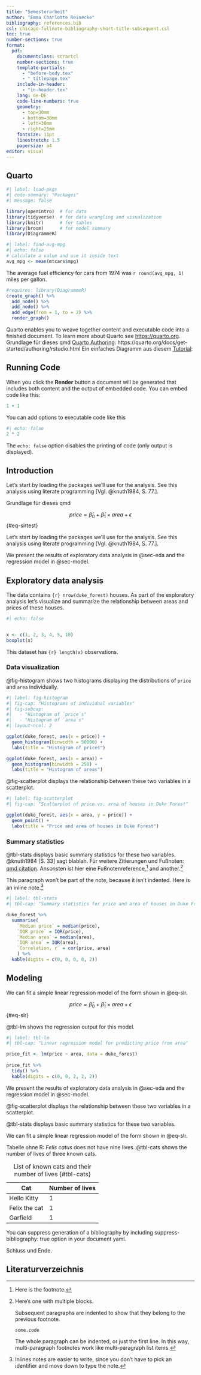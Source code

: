 ```yaml
---
title: "Semesterarbeit"
author: "Emma Charlotte Reinecke"
bibliography: references.bib
csl: chicago-fullnote-bibliography-short-title-subsequent.csl
toc: true
number-sections: true
format:
  pdf:
    documentclass: scrartcl
    number-sections: true
    template-partials:
      - "before-body.tex"
      - "_titlepage.tex" 
    include-in-header: 
      - "in-header.tex"
    lang: de-DE
    code-line-numbers: true
    geometry: 
      - top=30mm
      - bottom=30mm
      - left=30mm
      - right=25mm
    fontsize: 11pt
    linestretch: 1.5
    papersize: a4 
editor: visual
---
```


## Quarto

```r
#| label: load-pkgs
#| code-summary: "Packages"
#| message: false

library(openintro)  # for data
library(tidyverse)  # for data wrangling and visualization
library(knitr)      # for tables
library(broom)      # for model summary
library(DiagrammeR)
```

```r
#| label: find-avg-mpg
#| echo: false
# calculate a value and use it inside text
avg_mpg <- mean(mtcars$mpg)
```

The average fuel efficiency for cars from 1974 was `r round(avg_mpg, 1)` miles per gallon.

```r
#requires: library(DiagrammeR)
create_graph() %>%
  add_node() %>%
  add_node() %>%
  add_edge(from = 1, to = 2) %>%
  render_graph()
```

Quarto enables you to weave together content and executable code into a finished document. To learn more about Quarto see <https://quarto.org>. Grundlage für dieses qmd [Quarto Authoring](https://quarto.org/docs/get-started/authoring/rstudio.html "Quarto Authoring"): https://quarto.org/docs/get-started/authoring/rstudio.html Ein einfaches Diagramm aus diesem [Tutorial](https://www.datanovia.com/guide/tools/quarto/cross-references.html):

## Running Code

When you click the **Render** button a document will be generated that includes both content and the output of embedded code. You can embed code like this:

```r
1 + 1
```

You can add options to executable code like this

```r
#| echo: false
2 * 2
```

The `echo: false` option disables the printing of code (only output is displayed).

## Introduction

Let's start by loading the packages we'll use for the analysis. See this analysis using literate programming [Vgl. @knuth1984, S. 77.].

Grundlage für dieses qmd

$$
price = \hat{\beta}_0 + \hat{\beta}_1 \times area + \epsilon
$$ {#eq-slrtest}

Let's start by loading the packages we'll use for the analysis. See this analysis using literate programming [Vgl. @knuth1984, S. 77.].

We present the results of exploratory data analysis in @sec-eda and the regression model in @sec-model.

<!--# ADD CITATION HERE -->

## Exploratory data analysis {#sec-eda}

The data contains `{r} nrow(duke_forest)` houses. As part of the exploratory analysis let's visualize and summarize the relationship between areas and prices of these houses.

::: {#fig-box}
```r
#| echo: false


x <- c(1, 2, 3, 4, 5, 10)
boxplot(x)

```

This dataset has `{r} length(x)` observations.
:::

### Data visualization

@fig-histogram shows two histograms displaying the distributions of `price` and `area` individually.

```r
#| label: fig-histogram
#| fig-cap: "Histograms of individual variables"
#| fig-subcap:
#|   - "Histogram of `price`s"
#|   - "Histogram of `area`s" 
#| layout-ncol: 2

ggplot(duke_forest, aes(x = price)) +
  geom_histogram(binwidth = 50000) +
  labs(title = "Histogram of prices")

ggplot(duke_forest, aes(x = area)) +
  geom_histogram(binwidth = 250) +
  labs(title = "Histogram of areas")
```

@fig-scatterplot displays the relationship between these two variables in a scatterplot.

```r
#| label: fig-scatterplot
#| fig-cap: "Scatterplot of price vs. area of houses in Duke Forest"

ggplot(duke_forest, aes(x = area, y = price)) +
  geom_point() +
  labs(title = "Price and area of houses in Duke Forest")
```

<!--#\footnotetext{Vgl. Reynolds und Curtin, \emph{New Business Creation}, S. 6.}  -->

### Summary statistics

@tbl-stats displays basic summary statistics for these two variables. @knuth1984 [S. 33] sagt blablah. Für weitere Zitierungen und Fußnoten: [qmd citation](https://www.datanovia.com/guide/tools/quarto/citations-and-footnotes.html). Ansonsten ist hier eine Fußnotenreference,[^1] and another.[^2]

[^1]: Here is the footnote.

[^2]: Here's one with multiple blocks.

    Subsequent paragraphs are indented to show that they belong to the previous footnote.

    ```         
    { some.code }
    ```

    The whole paragraph can be indented, or just the first line. In this way, multi-paragraph footnotes work like multi-paragraph list items.

This paragraph won't be part of the note, because it isn't indented. Here is an inline note.[^3]

[^3]: Inlines notes are easier to write, since you don't have to pick an identifier and move down to type the note.

```r
#| label: tbl-stats
#| tbl-cap: "Summary statistics for price and area of houses in Duke Forest"

duke_forest %>%
  summarise(
    `Median price` = median(price),
    `IQR price` = IQR(price),
    `Median area` = median(area),
    `IQR area` = IQR(area),
    `Correlation, r` = cor(price, area)
    ) %>%
  kable(digits = c(0, 0, 0, 0, 2))
```

## Modeling {#sec-model}

We can fit a simple linear regression model of the form shown in @eq-slr.

$$
price = \hat{\beta}_0 + \hat{\beta}_1 \times area + \epsilon
$$ {#eq-slr}

@tbl-lm shows the regression output for this model.

```r
#| label: tbl-lm
#| tbl-cap: "Linear regression model for predicting price from area"

price_fit <- lm(price ~ area, data = duke_forest)
  
price_fit %>%
  tidy() %>%
  kable(digits = c(0, 0, 2, 2, 2))
```

We present the results of exploratory data analysis in @sec-eda and the regression model in @sec-model.

@fig-scatterplot displays the relationship between these two variables in a scatterplot.

@tbl-stats displays basic summary statistics for these two variables.

We can fit a simple linear regression model of the form shown in @eq-slr.

Tabelle ohne R: *Felis catus* does not have nine lives. @tbl-cats shows the number of lives of three known cats.

| Cat           | Number of lives |
|---------------|-----------------|
| Hello Kitty   | 1               |
| Felix the cat | 1               |
| Garfield      | 1               |

: List of known cats and their number of lives {#tbl-cats}

You can suppress generation of a bibliography by including suppress-bibliography: true option in your document yaml.

Schluss und Ende.

## Literaturverzeichnis {.unnumbered}

::: {#refs}
:::
